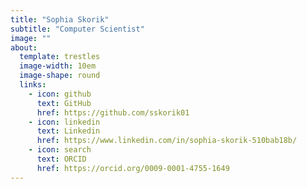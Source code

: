 ```yaml
---
title: "Sophia Skorik"
subtitle: "Computer Scientist"
image: ""
about:
  template: trestles
  image-width: 10em
  image-shape: round
  links:
    - icon: github
      text: GitHub
      href: https://github.com/sskorik01
    - icon: linkedin
      text: Linkedin
      href: https://www.linkedin.com/in/sophia-skorik-510bab18b/
    - icon: search
      text: ORCID
      href: https://orcid.org/0009-0001-4755-1649
---
```



